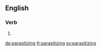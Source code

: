 ==English==

===Verb===
{{head|en}}

# {{present participle of|parasitize}}

[[de:parasitizing]]
[[fr:parasitizing]]
[[sv:parasitizing]]